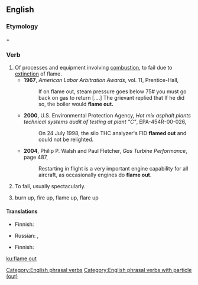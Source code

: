 {{also|flameout|flame-out}}
==English==

===Etymology===
{{m|en|flame}} + {{m|en|out}}

===Verb===
{{en-verb|flames out|flaming out|flamed out}}

# Of processes and equipment involving [[combustion]], to fail due to [[extinction]] of flame.
#* '''1967''', ''American Labor Arbitration Awards'', vol. 11, Prentice-Hall,
#*: If on flame out, steam pressure goes below 75# you must go back on gas to return [....] The grievant replied that If he did so, the boiler would '''flame out.'''
#* '''2000''', U.S. Environmental Protection Agency, ''Hot mix asphalt plants technical systems audit of testing at plant "C"'', EPA-454R-00-026,
#*: On 24 July 1998, the silo THC analyzer's FID '''flamed out''' and could not be relighted.
#* '''2004''', Philip P. Walsh and Paul Fletcher, ''Gas Turbine Performance'', page 487,
#*: Restarting in flight is a very important engine capability for all aircraft, as occasionally engines do '''flame out'''.
# {{lb|en|figuratively}} To fail, usually spectacularly.
# burn up, fire up, flame up, flare up
#: {{ux|en|Mary's temper flamed out}}

====Translations====
{{trans-top|to fail due to extinction of flame}}
* Finnish: {{t+|fi|sammua}}
{{trans-mid}}
* Russian: {{t+|ru|гло́хнуть|impf}}, {{t+|ru|загло́хнуть|pf}}
{{trans-bottom}}

{{trans-top|to fail spectacularly}}
* Finnish: {{t|fi|romuttua}}
{{trans-mid}}
{{trans-bottom}}

{{trans-see|flare up}}

[[Category:English phrasal verbs]]
[[Category:English phrasal verbs with particle (out)]]

[[ku:flame out]]
